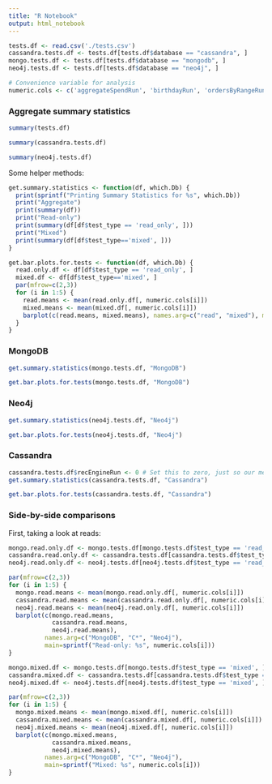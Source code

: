 ---
title: "R Notebook"
output: html_notebook
---

```{r}
tests.df <- read.csv('./tests.csv')
cassandra.tests.df <- tests.df[tests.df$database == "cassandra", ]
mongo.tests.df <- tests.df[tests.df$database == "mongodb", ]
neo4j.tests.df <- tests.df[tests.df$database == "neo4j", ]

# Convenience variable for analysis
numeric.cols <- c('aggregateSpendRun', 'birthdayRun', 'ordersByRangeRun', 'popularityRun', 'recEngineRun')
```

### Aggregate summary statistics
```{r}
summary(tests.df)
```

```{r}
summary(cassandra.tests.df)
```



```{r}
summary(neo4j.tests.df)
```

Some helper methods:
```{r}
get.summary.statistics <- function(df, which.Db) {
  print(sprintf("Printing Summary Statistics for %s", which.Db))
  print("Aggregate")
  print(summary(df))
  print("Read-only")
  print(summary(df[df$test_type == 'read_only', ]))
  print("Mixed")
  print(summary(df[df$test_type=='mixed', ]))
}
```

```{r}
get.bar.plots.for.tests <- function(df, which.Db) {
  read.only.df <- df[df$test_type == 'read_only', ]
  mixed.df <- df[df$test_type=='mixed', ]
  par(mfrow=c(2,3))
  for (i in 1:5) {
    read.means <- mean(read.only.df[, numeric.cols[i]])
    mixed.means <- mean(mixed.df[, numeric.cols[i]])
    barplot(c(read.means, mixed.means), names.arg=c("read", "mixed"), main=sprintf("%s: %s", which.Db, numeric.cols[i]))
  }
}
```



### MongoDB
```{r}
get.summary.statistics(mongo.tests.df, "MongoDB")
```

```{r}
get.bar.plots.for.tests(mongo.tests.df, "MongoDB")
```

### Neo4j
```{r}
get.summary.statistics(neo4j.tests.df, "Neo4j")
```

```{r}
get.bar.plots.for.tests(neo4j.tests.df, "Neo4j")
```

### Cassandra
```{r}
cassandra.tests.df$recEngineRun <- 0 # Set this to zero, just so our methods don't blow up on us.
get.summary.statistics(cassandra.tests.df, "Cassandra")
```

```{r}
get.bar.plots.for.tests(cassandra.tests.df, "Cassandra")
```

### Side-by-side comparisons
First, taking a look at reads: 
```{r}
mongo.read.only.df <- mongo.tests.df[mongo.tests.df$test_type == 'read_only', ]
cassandra.read.only.df <- cassandra.tests.df[cassandra.tests.df$test_type == 'read_only', ]
neo4j.read.only.df <- neo4j.tests.df[neo4j.tests.df$test_type == 'read_only', ]

par(mfrow=c(2,3))
for (i in 1:5) {
  mongo.read.means <- mean(mongo.read.only.df[, numeric.cols[i]])
  cassandra.read.means <- mean(cassandra.read.only.df[, numeric.cols[i]])
  neo4j.read.means <- mean(neo4j.read.only.df[, numeric.cols[i]])
  barplot(c(mongo.read.means,
            cassandra.read.means,
            neo4j.read.means),
          names.arg=c("MongoDB", "C*", "Neo4j"),
          main=sprintf("Read-only: %s", numeric.cols[i]))
}
```

```{r}
mongo.mixed.df <- mongo.tests.df[mongo.tests.df$test_type == 'mixed', ]
cassandra.mixed.df <- cassandra.tests.df[cassandra.tests.df$test_type == 'mixed', ]
neo4j.mixed.df <- neo4j.tests.df[neo4j.tests.df$test_type == 'mixed', ]

par(mfrow=c(2,3))
for (i in 1:5) {
  mongo.mixed.means <- mean(mongo.mixed.df[, numeric.cols[i]])
  cassandra.mixed.means <- mean(cassandra.mixed.df[, numeric.cols[i]])
  neo4j.mixed.means <- mean(neo4j.mixed.df[, numeric.cols[i]])
  barplot(c(mongo.mixed.means,
            cassandra.mixed.means,
            neo4j.mixed.means),
          names.arg=c("MongoDB", "C*", "Neo4j"),
          main=sprintf("Mixed: %s", numeric.cols[i]))
}
```
